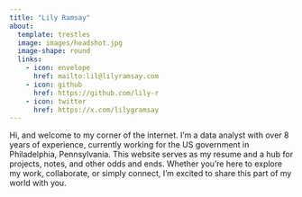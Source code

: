 ```yaml
---
title: "Lily Ramsay"
about:
  template: trestles
  image: images/headshot.jpg
  image-shape: round
  links:
    - icon: envelope
      href: mailto:lil@lilyramsay.com
    - icon: github
      href: https://github.com/lily-r
    - icon: twitter
      href: https://x.com/lilygramsay
---
```


Hi, and welcome to my corner of the internet. I’m a data analyst with over 8 years of experience, currently working for the US government in Philadelphia, Pennsylvania. This website serves as my resume and a hub for projects, notes, and other odds and ends. Whether you’re here to explore my work, collaborate, or simply connect, I’m excited to share this part of my world with you.